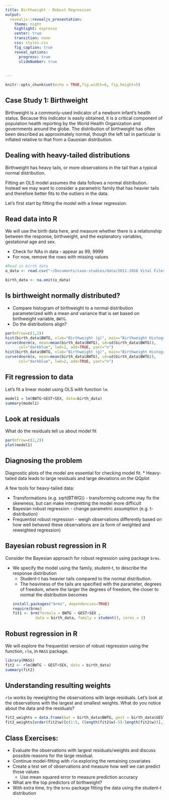 ```yaml
---
title: Birthweight - Robust Regression
output: 
  revealjs::revealjs_presentation:
    theme: night
    highlight: espresso
    center: true
    transition: none
    css: styles.css
    fig_caption: true
    reveal_options:
      progress: true
      slideNumber: true
      
  
---
```

  
```r
knitr::opts_chunk$set(echo = TRUE,fig.width=6, fig.height=5)
```



## Case Study 1: Birthweight

Birthweight is a commonly-used indicator of a newborn infant's health status. Because this indicator is easily obtained, it is a critical component of population health reporting by the World Health Organization and governments around the globe. The distribution of birthweight has often been described as approximately normal, though the left tail in particular is inflated relative to that from a Gaussian distribution.

## Dealing with heavy-tailed distributions
Birthweight has heavy tails, or more observations in the tail than a typical normal distribution.

Fitting an OLS model assumes the data follows a normal distribution. Instead we may want to consider a parametric family that has heavier tails and therefore better fits to the outliers in the data.

Let's first start by fitting the model with a linear regression.


## Read data into R
We will use the birth data here, and measure whether there is a relationship between the response, birthweight, and the explanatory variables, gestational age and sex.

* Check for NAs in data - appear as 99, 9999
* For now, remove the rows with missing values
```r
#Read in birth data
o_data <- read.csv("~/Documents/case-studies/data/2011-2016 Vital Files Duke_Herring/Yr1116Birth.csv", na.strings=c("99", "9999"))

birth_data <- na.omit(o_data)
```

## Is birthweight normally distributed?
* Compare histogram of birthweight to a normal distribution parameterized with a mean and variance that is set based on birthweight variable, `BWTG`.
* Do the distributions align?
  
```r
par(mfrow=c(1,2))
hist(birth_data$BWTG, xlab="Birthweight (g)", main="Birthweight Histogram", prob=TRUE, breaks=50)
curve(dnorm(x, mean=mean(birth_data$BWTG), sd=sd(birth_data$BWTG)),
      col="darkblue", lwd=2, add=TRUE, yaxt="n")
hist(birth_data$BWTG, xlab="Birthweight (g)", main="Birthweight Histogram", prob=TRUE, xlim=c(0, 4000), breaks=30)
curve(dnorm(x, mean=mean(birth_data$BWTG), sd=sd(birth_data$BWTG)),
      col="darkblue", lwd=2, add=TRUE, yaxt="n")
```


## Fit regression to data
Let's fit a linear model using OLS with function `lm`. 
```r
model1 = lm(BWTG~GEST+SEX, data=birth_data)
summary(model1)
```

## Look at residuals
What do the residuals tell us about model fit
```r
par(mfrow=c(2,2))
plot(model1)
```


## Diagnosing the problem
Diagnostic plots of the model are essential for checking model fit. 
* Heavy-tailed data leads to large residuals and large deviations on the QQplot

A few tools for heavy-tailed data:

* Transformations (e.g. sqrt(BTWG)) - transforming outcome may fix the skewness, but can make interpretting the model more difficult
* Bayesian robust regression - change parametric assumption (e.g. t-distribution)
* Frequentist robust regression - weigh observations differently based on how well behaved these observations are (a form of weighted and reweighted regression)

## Bayesian robust regression in R
Consider the Bayesian approach for robust regression using package `brms`.

* We specify the model using the family, student-t, to describe the response distribution
    + Student-t has heavier tails compared to the normal distribution. 
    + The heaviness of the tails are specified with the parameter, degrees of freedom, where the larger the degrees of freedom, the closer to normal the distribution becomes
```r
install.packages("brms", dependencies=TRUE)
require(brms)
fit1 <- brm(formula = BWTG ~ GEST+SEX ,
            data = birth_data, family = student(), cores = 2)
```


## Robust regression in R
We will explore the frequentist version of robust regression using the function, `rlm`, in `MASS` package. 

```r
library(MASS)
fit2 <- rlm(BWTG ~ GEST+SEX, data = birth_data)
summary(fit2)
```

## Understanding resulting weights
`rlm` works by reweighting the observations with large residuals. Let's look at the observations with the largest and smallest weights. What do you notice about the data and the residuals?

```r
fit2_weights = data.frame(bwt = birth_data$BWTG, gest = birth_data$GEST, resid=fit2$resid, weight=fit2$w)
fit2_weights[order(fit2$w)[c(1:5, (length(fit2$w)-5):length(fit2$w))],]
```



## Class Exercises:
* Evaluate the observations with largest residuals/weights and discuss possible reasons for the large residual.
* Continue model-fitting with `rlm` exploring the remaining covariates
* Create a test set of observations and measure how well we can predict those values
    + Use mean squared error to measure prediction accuracy
* What are the top predictors of birthweight?
* With extra time, try the `brms` package fitting the data using the student-t distribution